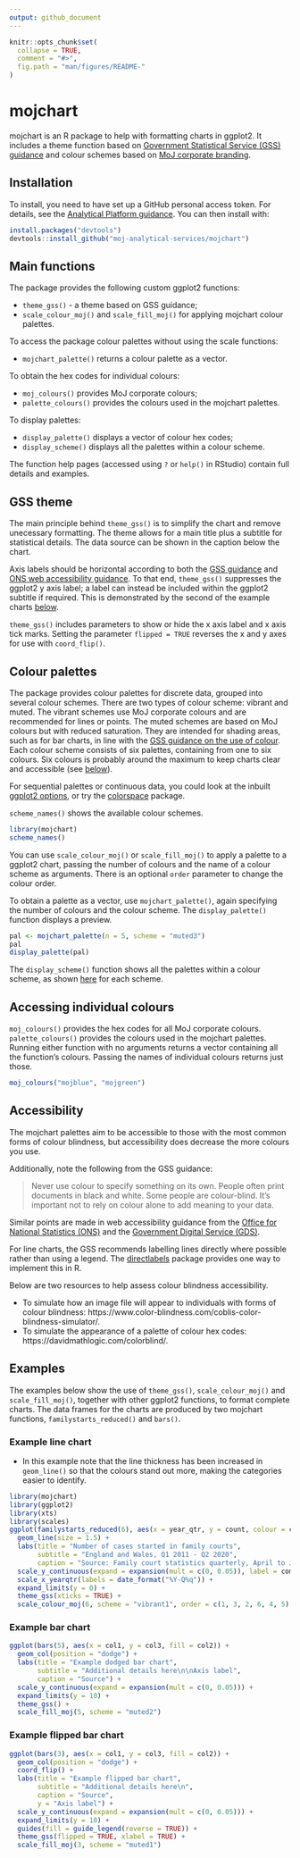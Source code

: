 ```yaml
---
output: github_document
---
```


<!-- README.md is generated from README.Rmd. Please edit that file -->

```r
knitr::opts_chunk$set(
  collapse = TRUE,
  comment = "#>",
  fig.path = "man/figures/README-"
)
```

# mojchart

<!-- badges: start -->
<!-- badges: end -->

mojchart is an R package to help with formatting charts in ggplot2. It includes a theme function based on [Government Statistical Service (GSS) guidance](https://gss.civilservice.gov.uk/policy-store/introduction-to-data-visualisation/) and colour schemes based on [MoJ corporate branding](https://intranet.justice.gov.uk/guidance/communications/branding-templates/). 


## Installation

To install, you need to have set up a GitHub personal access token. For details, see the [Analytical Platform guidance](https://user-guidance.services.alpha.mojanalytics.xyz/github.html#private-r-packages-on-github-pat-authentication). You can then install with:

``` r
install.packages("devtools")
devtools::install_github("moj-analytical-services/mojchart")
```


## Main functions

The package provides the following custom ggplot2 functions:\

* `theme_gss()` - a theme based on GSS guidance;\
* `scale_colour_moj()` and `scale_fill_moj()` for applying mojchart colour palettes.

To access the package colour palettes without using the scale functions:\

* `mojchart_palette()` returns a colour palette as a vector.\

To obtain the hex codes for individual colours:\

* `moj_colours()` provides MoJ corporate colours;\
* `palette_colours()` provides the colours used in the mojchart palettes.\

To display palettes:

* `display_palette()` displays a vector of colour hex codes;
* `display_scheme()` displays all the palettes within a colour scheme.

The function help pages (accessed using `?` or `help()` in RStudio) contain full details and examples.


## GSS theme

The main principle behind `theme_gss()` is to simplify the chart and remove unecessary formatting. The theme allows for a main title plus a subtitle for statistical details. The data source can be shown in the caption below the chart.

Axis labels should be horizontal according to both the [GSS guidance](https://gss.civilservice.gov.uk/policy-store/introduction-to-data-visualisation/#section-2:~:text=Things%20to%20include%20with%20your%20graph) and [ONS web accessibility guidance](https://style.ons.gov.uk/writing-for-the-web/web-accessibility/accessible-charts/). To that end, `theme_gss()` suppresses the ggplot2 y axis label; a label can instead be included within the ggplot2 subtitle if required. This is demonstrated by the second of the example charts [below](#examples).

`theme_gss()` includes parameters to show or hide the x axis label and x axis tick marks. Setting the parameter `flipped = TRUE` reverses the x and y axes for use with `coord_flip()`.


## Colour palettes

The package provides colour palettes for discrete data, grouped into several colour schemes. There are two types of colour scheme: vibrant and muted. The vibrant schemes use MoJ corporate colours and are recommended for lines or points. The muted schemes are based on MoJ colours but with reduced saturation. They are intended for shading areas, such as for bar charts, in line with the [GSS guidance on the use of colour](https://gss.civilservice.gov.uk/policy-store/introduction-to-data-visualisation/#section-9). Each colour scheme consists of six palettes, containing from one to six colours. Six colours is probably around the maximum to keep charts clear and accessible (see [below](#accessibility)).

For sequential palettes or continuous data, you could look at the inbuilt [ggplot2 options](https://ggplot2-book.org/scale-colour.html), or try the [colorspace](https://cran.r-project.org/web/packages/colorspace/vignettes/colorspace.html) package.

`scheme_names()` shows the available colour schemes.

```r
library(mojchart)
scheme_names()
```

You can use `scale_colour_moj()` or `scale_fill_moj()` to apply a palette to a ggplot2 chart, passing the number of colours and the name of a colour scheme as arguments. There is an optional `order` parameter to change the colour order.

To obtain a palette as a vector, use `mojchart_palette()`, again specifying the number of colours and the colour scheme. The `display_palette()` function displays a preview.

```r
pal <- mojchart_palette(n = 5, scheme = "muted3")
pal
display_palette(pal)
```

The `display_scheme()` function shows all the palettes within a colour scheme, as shown [here](man/additional-documentation/schemes.md) for each scheme.


## Accessing individual colours

`moj_colours()` provides the hex codes for all MoJ corporate colours. `palette_colours()` provides the colours used in the mojchart palettes. Running either function with no arguments returns a vector containing all the function's colours. Passing the names of individual colours returns just those.

```r
moj_colours("mojblue", "mojgreen")
```


## Accessibility

The mojchart palettes aim to be accessible to those with the most common forms of colour blindness, but accessibility does decrease the more colours you use.

Additionally, note the following from the GSS guidance:

> Never use colour to specify something on its own. People often print documents in black and white. Some people are colour-blind. It’s important not to rely on colour alone to add meaning to your data.

Similar points are made in web accessibility guidance from the [Office for National Statistics (ONS)](https://style.ons.gov.uk/writing-for-the-web/web-accessibility/accessible-charts/) and the [Government Digital Service (GDS)](https://www.gov.uk/service-manual/helping-people-to-use-your-service/understanding-wcag).

For line charts, the GSS recommends labelling lines directly where possible rather than using a legend. The [directlabels](http://directlabels.r-forge.r-project.org/) package provides one way to implement this in R.

Below are two resources to help assess colour blindness accessibility.\

* To simulate how an image file will appear to individuals with forms of colour blindness:
https://www.color-blindness.com/coblis-color-blindness-simulator/.
* To simulate the appearance of a palette of colour hex codes:
https://davidmathlogic.com/colorblind/.


## Examples

The examples below show the use of `theme_gss()`, `scale_colour_moj()` and `scale_fill_moj()`, together with other ggplot2 functions, to format complete charts. The data frames for the charts are produced by two mojchart functions, `familystarts_reduced()` and `bars()`.

### Example line chart

* In this example note that the line thickness has been increased in `geom_line()` so that the colours stand out more, making the categories easier to identify.

```r
library(mojchart)
library(ggplot2)
library(xts)
library(scales)
ggplot(familystarts_reduced(6), aes(x = year_qtr, y = count, colour = case_type)) +
  geom_line(size = 1.5) +
  labs(title = "Number of cases started in family courts",
       subtitle = "England and Wales, Q1 2011 - Q2 2020",
       caption = "Source: Family court statistics quarterly, April to June 2020 (table 1)") +
  scale_y_continuous(expand = expansion(mult = c(0, 0.05)), label = comma) +
  scale_x_yearqtr(labels = date_format("%Y-Q%q")) +
  expand_limits(y = 0) +
  theme_gss(xticks = TRUE) +
  scale_colour_moj(6, scheme = "vibrant1", order = c(1, 3, 2, 6, 4, 5))
```

### Example bar chart

```r
ggplot(bars(5), aes(x = col1, y = col3, fill = col2)) +
  geom_col(position = "dodge") +
  labs(title = "Example dodged bar chart",
       subtitle = "Additional details here\n\nAxis label",
       caption = "Source") +
  scale_y_continuous(expand = expansion(mult = c(0, 0.05))) +
  expand_limits(y = 10) +
  theme_gss() +
  scale_fill_moj(5, scheme = "muted2")
```

### Example flipped bar chart

```r
ggplot(bars(3), aes(x = col1, y = col3, fill = col2)) +
  geom_col(position = "dodge") +
  coord_flip() +
  labs(title = "Example flipped bar chart",
       subtitle = "Additional details here\n",
       caption = "Source",
       y = "Axis label") +
  scale_y_continuous(expand = expansion(mult = c(0, 0.05))) +
  expand_limits(y = 10) +
  guides(fill = guide_legend(reverse = TRUE)) +
  theme_gss(flipped = TRUE, xlabel = TRUE) +
  scale_fill_moj(3, scheme = "muted1")
```
